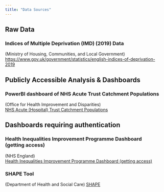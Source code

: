```yaml
---
title: "Data Sources"
---
```


## Raw Data

### Indices of Multiple Deprivation (IMD) (2019) Data  
(Ministry of Housing, Communities, and Local Government)  
<https://www.gov.uk/government/statistics/english-indices-of-deprivation-2019>{target="_blank"} 

## Publicly Accessible Analysis & Dashboards

### PowerBI dashboard of NHS Acute Trust Catchment Populations  
(Office for Health Improvement and Disparities)  
[NHS Acute (Hospital) Trust Catchment Populations](https://app.powerbi.com/view?r=eyJrIjoiODZmNGQ0YzItZDAwZi00MzFiLWE4NzAtMzVmNTUwMThmMTVlIiwidCI6ImVlNGUxNDk5LTRhMzUtNGIyZS1hZDQ3LTVmM2NmOWRlODY2NiIsImMiOjh9){target="_blank"} 

## Dashboards requiring authentication

### Health Inequalities Improvement Programme Dashboard (getting access)
(NHS England)  
[Health Inequalities Improvement Programme Dashboard (getting access)](https://future.nhs.uk/connect.ti/InequalitiesImprovement/view?objectID=42240816){target="_blank"}  

### SHAPE Tool
(Department of Health and Social Care)
[SHAPE](https://app.shapeatlas.net/place){target="_blank"}  
